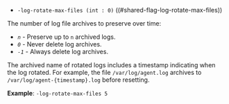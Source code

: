 - `-log-rotate-max-files (int : 0)` ((#shared-flag-log-rotate-max-files))

The number of log file archives to preserve over time:

- *`n`* - Preserve up to `n` archived logs.
- *`0`* - Never delete log archives.
- *`-1`* - Always delete log archives.

The archived name of rotated logs includes a timestamp indicating when the log
rotated. For example, the file `/var/log/agent.log` archives to
`/var/log/agent-{timestamp}.log` before resetting.

**Example**: `-log-rotate-max-files 5`
